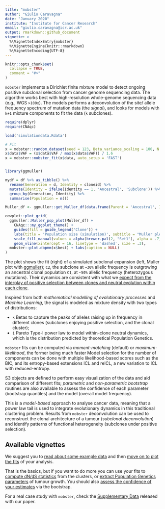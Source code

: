 ```yaml
---
title: "mobster"
author: "Giulio Caravagna"
date: "January 2020"
institute: "Institute for Cancer Research"
email: "giulio.caravagna@icr.ac.uk"
output: rmarkdown::github_document
vignette: >
  %\VignetteIndexEntry{mobster}
  %\VignetteEngine{knitr::rmarkdown}
  %\VignetteEncoding{UTF-8}
---
```


```r
knitr::opts_chunk$set(
  collapse = TRUE,
  comment = "#>"
)
```

`mobster` implements a Dirichlet finite mixture model to detect ongoing positive subclonal selection from cancer genome sequencing data. The algorithm works best with high-resolution whole-genome sequencing data  (e.g., WGS `>100x`). The models performs a deconvolution of the site/ allele frequency spectrum of mutation data (the _signal_), and looks for models with `k+1` mixture components to fit the data (`k` subclones).

```r
require(dplyr)
require(CNAqc)

load('simulationdata.Rdata')

# Fit
x = mobster::random_dataset(seed = 123, Beta_variance_scaling = 100, N = 2000)
x$data$VAF = (x$data$VAF / max(x$data$VAF)) / 1.6
x = mobster::mobster_fit(x$data, auto_setup = 'FAST')


library(ggmuller)

mydf = df %>% as_tibble() %>%
  rename(Generation = d, Identity = cloneid) %>%
  mutate(Identity = ifelse(Identity == 1, 'Ancestral', 'Subclone')) %>%
  group_by(Generation, Identity) %>%
  summarise(Population = n()) 

Muller_df <- ggmuller::get_Muller_df(data.frame(Parent = 'Ancestral', Identity = 'Subclone'), mydf)
```
```r
cowplot::plot_grid(
  ggmuller::Muller_pop_plot(Muller_df) + 
    CNAqc:::my_ggplot_theme() +
    guides(fill = guide_legend('Clone')) +
    labs(title = 'Population size (simulation)', subtitle = "Muller plot (ggmuller)") +
    scale_fill_manual(values = alpha(brewer.pal(2, "Set1"), alpha = .7)) +
    geom_vline(xintercept = 16, linetype = 'dashed', size = .3),
  mobster::plot.dbpmm(x$best) + labs(caption = NULL)
)
```

The plot shows the fit (right) of a simulated subclonal expansion (left, Muller plot with [ggmuller](https://cran.r-project.org/web/packages/ggmuller/vignettes/ggmuller.html)); `C2`, the subclone at `~30%` allelic frequency is outgrowing an ancestral clonal population `C1`, at `~50%` allelic frequency (heterozygous mutations). Their dynamics are consistent with what we [expect from the interplay of positive selection between clones and neutral evolution within each clone](https://caravagn.github.io/mobster/articles/Example_tumour_simulation.html).

Inspired from both _mathematical modelling of evolutionary processes_ and _Machine Learning_, the  signal is modeled as mixture density with two types of distributions:

* `k` Betas to capture the peaks of alleles raising up in frequency in different clones (subclones enjoying positive selection, and the clonal cluster);
* `1` Pareto Type-I power law to model within-clone neutral dynamics, which is the distribution predicted by theoretical Population Genetics.

`mobster` fits can be computed via _moment-matching_ (default)  or _maximum-likelihood_, the former being much faster Model selection for the number of components can be done with multiple likelihood-based scores such as the BIC, and its entropy-based extensions ICL and reICL, a new variation to ICL with reduced-entropy.

S3 objects are defined to perform easy visualization of the data and aid comparison of different fits; _parametric_ and _non-parametric bootstrap_ routines are also available to assess the confidence of each parameter (bootstrap quantiles) and the model (overall model frequency).

This is a _model-based_ approach to analyse cancer data, meaning that a power law tail is used to integrate evolutionary dynamics in this traditional clustering problem. Results from `mobster` deconvolution can be used to reconstruct the clonal architecture of a tumour (_subclonal deconvolution_) and identify patterns of functional heterogeneity (subclones under positive selection). 

Available vignettes
-------

We suggest you to [read about some example data](https://caravagn.github.io/mobster/articles/introduction.html) and then [move on to plot the fits](https://caravagn.github.io/mobster/articles/plotting.html) of your analysis. 

That is the basics, but if you want to do more you can use your fits to [compute dN/dS statistics](https://caravagn.github.io/mobster/articles/dnds.html) from the clusters, or [extract Population Genetics parameters](https://caravagn.github.io/mobster/articles/popgen.html) of tumour growth. You should also [assess the confidence of your estimates](https://caravagn.github.io/mobster/articles/bootstrap.html) via the bootstrap. 

For a real case study with `mobster`, check the [Supplementary Data ](https://caravagn.github.io/) released with our paper. 

